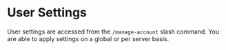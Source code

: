 # User Settings

User settings are accessed from the `/manage-account` slash command. You are able to apply settings on a global or per server basis.
